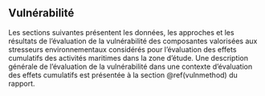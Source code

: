 ## Vulnérabilité {#vulnportrait}

Les sections suivantes présentent les données, les approches et les résultats de l'évaluation de la vulnérabilité des composantes valorisées aux stresseurs environnementaux considérés pour l'évaluation des effets cumulatifs des activités maritimes dans la zone d'étude. Une description générale de l'évaluation de la vulnérabilité dans une contexte d'évaluation des effets cumulatifs est présentée à la section \@ref(vulnmethod) du rapport.